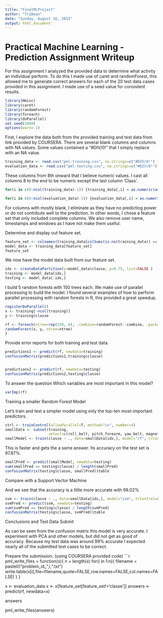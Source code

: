 ```yaml
---
title: "FinalMLProject"
author: "TriDoan"
date: "Sunday, August 16, 2015"
output: html_document
---
```


Practical Machine Learning - Prediction Assignment Writeup
==========================================================

For this assignment I analyzed the provided data to determine what activity an individual perform.
To do this I made use of caret and randomForest, this allowed me to generate correct answers for
each of the 20 test data cases provided in this assignment.  I made use of a seed value for  consistent results.

```r

library(Hmisc)
library(caret)
library(randomForest)
library(foreach)
library(doParallel)
set.seed(1000)
options(warn=-1)


```
First, I explore  the data both from the provided training and test data from link provided by COURSERA. There are several blank columns and columns with NA values. Some values contained a "#DIV/0!" that I simply replace with an NA value.


```r


training_data <- read.csv("pml-training.csv", na.strings=c("#DIV/0!") )
evaluation_data <- read.csv("pml-testing.csv", na.strings=c("#DIV/0!") )
```

These columns from 8th onward that I believe numeric values. I cast all columns 8 to the end to be numeric except the last column 'Class'.

```r
for(i in c(8:ncol(training_data)-1)) {training_data[,i] = as.numeric(as.character(training_data[,i]))}

for(i in c(8:ncol(evaluation_data)-1)) {evaluation_data[,i] = as.numeric(as.character(evaluation_data[,i]))}
```

For columns with mostly blank, I eliminate as they have no predicting power or do not contribute well to the prediction. In other words,  I chose a feature set that only included complete columns. We also remove user name, timestamps and windows as I have not make them useful.   

Determine and display out feature set.

```r
feature_set <- colnames(training_data[colSums(is.na(training_data)) == 0])[-(1:7)]
model_data <- training_data[feature_set]
feature_set
```

We now have the model data built from our feature set.

```r
idx <- createDataPartition(y=model_data$classe, p=0.75, list=FALSE )
training <- model_data[idx,]
testing <- model_data[-idx,]
```

I build 5 random forests with 150 trees each. We make use of parallel processing to build the model. I found several examples of how to perform parallel processing with random forests in R, this provided a great speedup.

```r
registerDoParallel()
x <- training[-ncol(training)]
y <- training$classe

rf <- foreach(ntree=rep(150, 6), .combine=randomForest::combine, .packages='randomForest') %dopar% {
randomForest(x, y, ntree=ntree) 
}
```

Provide error reports for both training and test data.
```r
predictions1 <- predict(rf, newdata=training)
confusionMatrix(predictions1,training$classe)


predictions2 <- predict(rf, newdata=testing)
confusionMatrix(predictions2,testing$classe)

```
To answer the question Which variables are most important in this model?

```r
varImp(rf)

```
Training a smaller Random Forest Model

Let's train and test a simpler model using only the top-ten most-important predictors.

```r
ctrl <- trainControl(allowParallel=T, method="cv", number=4)
smallData <- subset(training, 
                    select=c(roll_belt, pitch_forearm, yaw_belt, magnet_dumbbell_y, pitch_belt, magnet_dumbbell_z, roll_forearm, accel_dumbbell_y, roll_dumbbell, magnet_dumbbell_x,classe))
smallModel <- train(classe ~ ., data=smallData[idx,], model="rf", trControl=ctrl)
```

This is faster and gets the a same answer. Its accuracy on the test set is 97.87%.
```r

smallPred <- predict(smallModel, newdata=testing)
sum(smallPred == testing$classe) / length(smallPred)
confusionMatrix(testing$classe, smallPred)$table
```

Compare with a Support Vector Machine

And we see that the accuracy is a little more accurate with 98.02%

```r
svm <- train(classe ~ ., data=smallData[idx,], model="svm", trControl=ctrl)
svmPred <- predict(svm, newdata=testing)
sum(svmPred == testing$classe) / length(svmPred)
confusionMatrix(testing$classe, svmPred)$table

```
Conclusions and Test Data Submit


As can be seen from the confusion matrix this model is very accurate.  I experiment with PCA and other models, but did not get as good of accuracy. Because my test data was around 99% accurate I expected nearly all of the submitted test cases to be correct.

Prepare the submission. (using COURSERA provided code)
```r
pml_write_files = function(x){
  n = length(x)
  for(i in 1:n){
    filename = paste0("problem_id_",i,".txt")
    write.table(x[i],file=filename,quote=FALSE,row.names=FALSE,col.names=FALSE)
  }
}


x <- evaluation_data
x <- x[feature_set[feature_set!='classe']]
answers <- predict(rf, newdata=x)

answers

pml_write_files(answers)

